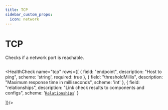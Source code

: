 ```yaml
---
title: TCP
sidebar_custom_props:
  icon: network
---
```


# <Icon name="network" /> TCP

<!-- Source: modules/canary-checker/api/v1/checks.go:166#TCPCheck -->

Checks if a network port is reachable.


```yaml title="tcp.yaml"  file=<rootDir>/modules/canary-checker/fixtures/minimal/tcp.yaml
```

<HealthCheck name="tcp"  rows={[
  {    field: "endpoint", description: "Host to ping", scheme: 'string', required: true  },
  {
    field: "thresholdMillis",
    description: "Maximum response time in milliseconds",
    scheme: 'int'
  },
  {
    field: "relationships",
    description: "Link check results to components and configs",
    scheme: '[`Relationships`](../concepts/relationships)'
  }

]}/>

